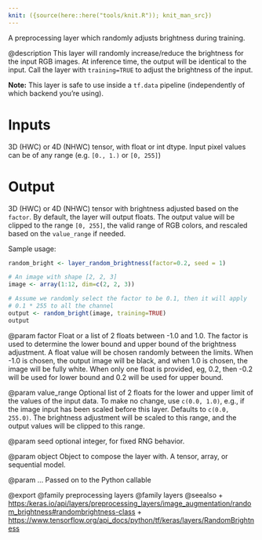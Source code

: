 ```yaml
---
knit: ({source(here::here("tools/knit.R")); knit_man_src})
---
```

A preprocessing layer which randomly adjusts brightness during training.

@description
This layer will randomly increase/reduce the brightness for the input RGB
images. At inference time, the output will be identical to the input.
Call the layer with `training=TRUE` to adjust the brightness of the input.

**Note:** This layer is safe to use inside a `tf.data` pipeline
(independently of which backend you're using).

# Inputs
3D (HWC) or 4D (NHWC) tensor, with float or int dtype. Input pixel
values can be of any range (e.g. `[0., 1.)` or `[0, 255]`)

# Output
3D (HWC) or 4D (NHWC) tensor with brightness adjusted based on the
    `factor`. By default, the layer will output floats.
    The output value will be clipped to the range `[0, 255]`,
    the valid range of RGB colors, and
    rescaled based on the `value_range` if needed.

Sample usage:

```r
random_bright <- layer_random_brightness(factor=0.2, seed = 1)

# An image with shape [2, 2, 3]
image <- array(1:12, dim=c(2, 2, 3))

# Assume we randomly select the factor to be 0.1, then it will apply
# 0.1 * 255 to all the channel
output <- random_bright(image, training=TRUE)
output
```

@param factor
Float or a list of 2 floats between -1.0 and 1.0. The
factor is used to determine the lower bound and upper bound of the
brightness adjustment. A float value will be chosen randomly between
the limits. When -1.0 is chosen, the output image will be black, and
when 1.0 is chosen, the image will be fully white.
When only one float is provided, eg, 0.2,
then -0.2 will be used for lower bound and 0.2
will be used for upper bound.

@param value_range
Optional list of 2 floats
for the lower and upper limit
of the values of the input data.
To make no change, use `c(0.0, 1.0)`, e.g., if the image input
has been scaled before this layer. Defaults to `c(0.0, 255.0)`.
The brightness adjustment will be scaled to this range, and the
output values will be clipped to this range.

@param seed
optional integer, for fixed RNG behavior.

@param object
Object to compose the layer with. A tensor, array, or sequential model.

@param ...
Passed on to the Python callable

@export
@family preprocessing layers
@family layers
@seealso
+ <https:/keras.io/api/layers/preprocessing_layers/image_augmentation/random_brightness#randombrightness-class>
+ <https://www.tensorflow.org/api_docs/python/tf/keras/layers/RandomBrightness>


